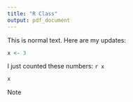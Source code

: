 ```yaml
---
title: "R Class"
output: pdf_document
---
```


This is normal text. Here are my updates:


```r
x <- 3
```

I just counted these numbers: `r x`
```r
x
```

Note
